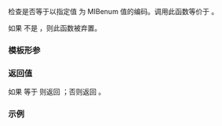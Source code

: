 {{cpp/text/text_encoding/title|environment_is}}
{{cpp/text/text_encoding/navbar}}
{{ddcl|since=c++26|
template&lt; id I &gt;
static bool environment_is();
}}

检查{{rlp|environment|环境编码}}是否等于以指定值 {{c|I}} 为 MIBenum 值的编码。调用此函数等价于 {{c|1=return environment() == I;}}。

如果 {{c|CHAR_BIT}} 不是 {{c|8}}，则此函数被弃置。

===模板形参===
{{par begin}}
{{par|I|要比较其值的 {{tt|text_encoding::id}}}}
{{par end}}

===返回值===
如果 {{c|environment()}} 等于 {{c|I}} 则返回 {{c|true}}；否则返回 {{c|false}}。

===示例===
{{example}}

{{langlinks|en|es|ja|ru}}